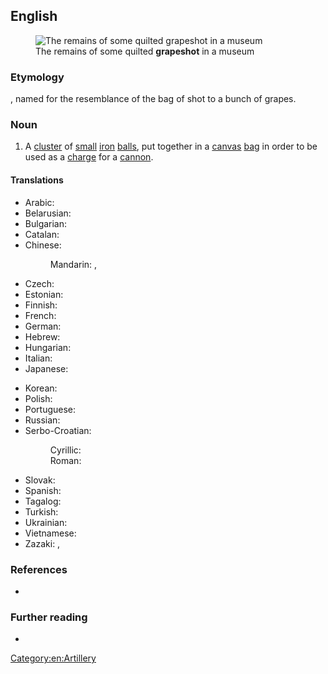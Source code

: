 ==English==
[[File:Quilted Grape Shot - Glenbow Museum - DSC00831 (cropped).JPG|thumb|The remains of some quilted '''grapeshot''' in a museum]]

===Etymology===
{{compound|en|grape|shot}}, named for the resemblance of the bag of shot to a bunch of grapes.

===Noun===
{{en-noun|-|grapeshot|s}}

# {{lb|en|historical}} A [[cluster]] of [[small]] [[iron]] [[ball]]s, put together in a [[canvas]] [[bag]] in order to be used as a [[charge]] for a [[cannon]].

====Translations====
{{trans-top|type of shot}}
* Arabic: {{t-needed|ar}}
* Belarusian: {{t|be|карце́ч|f|sc=Cyrl}}
* Bulgarian: {{t+|bg|карте́ч|m}}
* Catalan: {{t+|ca|metralla|f}}
* Chinese:
*: Mandarin: {{t+|cmn|葡萄彈|sc=Hani}}, {{t+|cmn|葡萄弹|tr=pútáodàn|sc=Hani}}
* Czech: {{t|cs|kartáč|m}}
* Estonian: {{t|et|kartetš}}
* Finnish: {{t+|fi|kartessi}}
* French: {{t+|fr|mitraille|f}}
* German: {{t|de|Traubenkartätsche|f}}
* Hebrew: {{t+|he|קֶלַע אֶשְׁכּוֹל|m|tr=kela eshkol}}
* Hungarian: {{t+|hu|kartács}}
* Italian: {{t+|it|mitraglia|f}}
* Japanese: {{t|ja|葡萄弾|tr=ぶどうだん, budōdan|sc=Jpan}}
{{trans-mid}}
* Korean: {{t|ko|포도탄(葡萄彈)}}
* Polish: {{t+|pl|kartacz|m}}
* Portuguese: {{t+|pt|metralha|f}}
* Russian: {{t+|ru|карте́чь|f}}
* Serbo-Croatian:
*: Cyrillic: {{t|sh|картеч|m}}
*: Roman: {{t+|sh|karteč|m}}
* Slovak: {{t+|sk|kartáč|m}}
* Spanish: {{t|es|metralla|f}}
* Tagalog: {{t|tl|metralya}}
* Turkish: {{t+|tr|misket}}
* Ukrainian: {{t|uk|карте́ч|f|sc=Cyrl}}
* Vietnamese: {{t+|vi|đạn}} {{t+|vi|chùm}}
* Zazaki: {{t+|zza|tahnebi}}, {{t|zza|kerawanki}}
{{trans-bottom}}

===References===
* {{R:Webster 1913}}

===Further reading===
* {{pedia}}

[[Category:en:Artillery]]